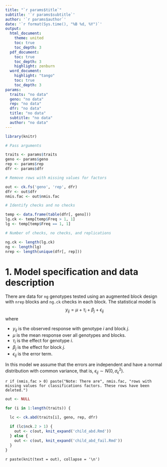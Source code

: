 ```yaml
---
title: "`r params$title`"
subtitle: '`r params$subtitle`'
author: '`r params$author`'
date: '`r format(Sys.time(), "%B %d, %Y")`'
output: 
  html_document:
    theme: united
    toc: true
    toc_depth: 3
  pdf_document:
    toc: true
    toc_depth: 3
    highlight: zenburn
  word_document:
    highlight: "tango"
    toc: true
    toc_depth: 3
params: 
  traits: "no data"
  geno: "no data"
  rep: "no data"
  dfr: "no data"
  title: "no data"
  subtitle: "no data"
  author: "no data"
---
```


```r
library(knitr)

# Pass arguments

traits <- params$traits
geno <- params$geno
rep <- params$rep
dfr <- params$dfr

# Remove rows with missing values for factors

out <- ck.fs('geno', 'rep', dfr)
dfr <- out$dfr
nmis.fac <- out$nmis.fac

# Identify checks and no checks

temp <- data.frame(table(dfr[, geno]))
lg.ck <- temp[temp$Freq > 1, 1]
lg <- temp[temp$Freq == 1, 1]

# Number of checks, no checks, and replications

ng.ck <- length(lg.ck)
ng <- length(lg)
nrep <- length(unique(dfr[, rep]))
```

# 1. Model specification and data description

There are data for `ng` genotypes tested using an augmented block design with `nrep` blocks and `ng.ck` checks in each block. The statistical model is
$$
y_{ij} = \mu + \tau_i + \beta_j + \epsilon_{ij}
$$
where

* $y_{ij}$ is the observed response with genotype $i$ and block $j$.
* $\mu$ is the mean response over all genotypes and blocks.
* $\tau_i$ is the effect for genotype $i$.
* $\beta_j$ is the effect for block $j$.
* $\epsilon_{ij}$ is the error term.

In this model we assume that the errors are independent and have a normal distribution with common variance, that is, $\epsilon_{ij} \sim N(0,\sigma_{\epsilon}^2)$.

`r if (nmis.fac > 0) paste("Note: There are", nmis.fac, "rows with missing values for classifications factors. These rows have been deleted.")`

```r
out <- NULL

for (i in 1:length(traits)) {
  
  lc <- ck.abd(traits[i], geno, rep, dfr)

  if (lc$nck.2 > 1) {
    out <- c(out, knit_expand('child_abd.Rmd'))
  } else {
    out <- c(out, knit_expand('child_abd_fail.Rmd'))
  }
}
```

`r paste(knit(text = out), collapse = '\n')`
